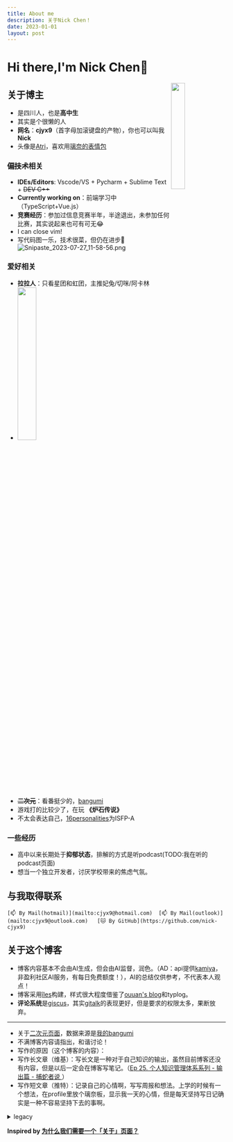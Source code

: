 ```yaml
---
title: About me
description: 关于Nick Chen！
date: 2023-01-01
layout: post
---
```


# Hi there,I'm Nick Chen👋

<img src="https://avatars.githubusercontent.com/u/119087246" style="width:25%;display:block;float:right;"></img>

## 关于博主
- 是四川人，也是**高中生**
- 其实是个很懒的人
- **网名**：**cjyx9**（首字母加滚键盘的产物），你也可以叫我**Nick**
- 头像是[Atri](https://zh.moegirl.org.cn/ATRI_-My_Dear_Moments-)，喜欢用[璃奈的表情包](https://t.me/addstickers/RinaTennojii)

### ~~偏技术~~相关
- **IDEs/Editors**: Vscode/VS + Pycharm + Sublime Text + ~~DEV C++~~
- **Currently working on**：前端学习中（TypeScript+Vue.js）
- **竞赛经历**：参加过信息竞赛半年，半途退出，未参加任何比赛，其实说起来也可有可无😂
- I can close vim!
- 写代码图一乐，技术很菜，但仍在进步🤣
![Snipaste_2023-07-27_11-58-56.png](https://s2.loli.net/2023/07/28/MAt5J6XvsjbSLnu.png)

### 爱好相关
- **拉拉人**：只看星团和虹团，主推妃兔/切咪/阿卡林
- <img src="https://s2.loli.net/2023/01/07/Sovy7h2AtnPxpV9.png" style="width:30%;"></img>
- **~~二次元~~**：看番挺少的，[bangumi](https://bgm.tv/user/cjyx9)
- 游戏打的比较少了，在玩 **《炉石传说》**
- 不太会表达自己，[16personalities](https://www.16personalities.com/ch)为ISFP-A 

### 一些经历
- 高中以来长期处于**抑郁状态**，排解的方式是听podcast(TODO:我在听的podcast页面)
- <Heimu>想当一个独立开发者，讨厌学校带来的焦虑气氛。</Heimu>

## 与我取得联系
	[📫 By Mail(hotmail)](mailto:cjyx9@hotmail.com)  [📫 By Mail(outlook)](mailto:cjyx9@outlook.com)   [🐱 By GitHub](https://github.com/nick-cjyx9)

## 关于这个博客

- 博客内容基本不会由AI生成，但会由AI监督，润色。（AD：api提供[kamiya](https://www.kamiya.dev)，非盈利社区AI服务，有每日免费额度！），AI的总结仅供参考，不代表本人观点！
- 博客采用[îles](https://iles.pages.dev)构建，样式很大程度借鉴了[ouuan's blog](https://ouuan.moe/)和typlog。
- **评论系统**是[giscus](https://giscus.app)，其实[gitalk](https://github.com/gitalk/gitalk)的表现更好，但是要求的权限太多，果断放弃。

----------

- 关于[二次元页面](/girls)，数据来源是[我的bangumi](https://bgm.tv/user/cjyx9)
- 不满博客内容请指出，和谐讨论！
- 写作的原因（这个博客的内容）：
- 写作长文章（维基）：写长文是一种对于自己知识的输出，虽然目前博客还没有内容，但是以后一定会在博客写笔记。（[Ep 25. 个人知识管理体系系列 - 输出篇 - 捕蛇者说 ](https://www.xiaoyuzhoufm.com/episode/60029073eea4a3e26ab48be4)）
- 写作短文章（推特）：记录自己的心情啊，写写周报和想法。上学的时候有一个想法，在profile里放个璃奈板，显示我一天的心情，但是每天坚持写日记确实是一种不容易坚持下去的事啊。


<details>
<summary>legacy</summary>

（TODO:优化这里的样式）
- 暂时使用[**Hugo**](https://gohugo.io)渲染静态页面，主题是[**Stack**](https://github.com/CaiJimmy/hugo-theme-stack)
- **评论系统**：[giscus](giscus.app)
- **搜索系统**：有用[algolia](https://www.algolia.com/developers/)的打算，~~但是文章这么少，真的有必要搜吗~~
- **统计系统**：是自建的[umami](https://umami.is)，托管在vercel+sapabase
- **域名**：有两个eu.org域名，分别用于开发环境和个人网站，欧盟域名的好处就是可以~~白嫖~~[cloudflare](https://cloudflare.com)的服务
- **工作流**：**Typora**/vscode+Markdown All in One写作 -> 推送到github -> **actions**部署到github pages（有换到cloudflare pages的打算） 详见[源代码](https://github.com/nick-cjyx9/hugo-blog)
- 正在学习使用**Vue3**相关的技术栈自己搞一个博客

</details>


**Inspired by [为什么我们需要一个「关于」页面？](https://zuofei.net/5058.html)**
